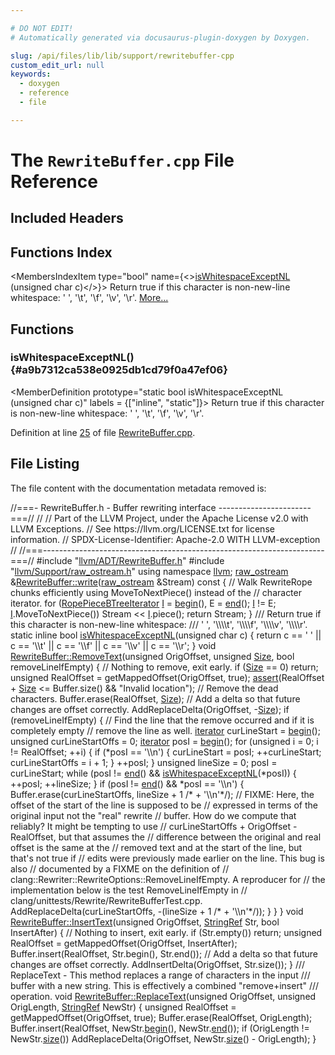 ```yaml
---

# DO NOT EDIT!
# Automatically generated via docusaurus-plugin-doxygen by Doxygen.

slug: /api/files/lib/lib/support/rewritebuffer-cpp
custom_edit_url: null
keywords:
  - doxygen
  - reference
  - file

---
```





# The `RewriteBuffer.cpp` File Reference

<DoxygenPage pluginConfig={pluginConfig}>



## Included Headers

<IncludesList>
<IncludesListItem
  filePath="llvm/ADT/RewriteBuffer.h"
  permalink="/docs/api/files/include/include/llvm/include/llvm/adt/rewritebuffer-h"
  isLocal="true" />
<IncludesListItem
  filePath="llvm/Support/raw_ostream.h"
  permalink="/docs/api/files/include/include/llvm/include/llvm/support/raw-ostream-h"
  isLocal="true" />
</IncludesList>

## Functions Index

<MembersIndex>

<MembersIndexItem
  type="bool"
  name={<><a href="#a9b7312ca538e0925db1cd79f0a47ef06">isWhitespaceExceptNL</a> (unsigned char c)</>}>
Return true if this character is non-new-line whitespace: &#39; &#39;, &#39;\\t&#39;, &#39;\\f&#39;, &#39;\\v&#39;, &#39;\\r&#39;. <a href="#a9b7312ca538e0925db1cd79f0a47ef06">More...</a>
</MembersIndexItem>

</MembersIndex>


<SectionDefinition>

## Functions

### isWhitespaceExceptNL() {#a9b7312ca538e0925db1cd79f0a47ef06}

<MemberDefinition
  prototype="static bool isWhitespaceExceptNL (unsigned char c)"
  labels = {["inline", "static"]}>
Return true if this character is non-new-line whitespace: &#39; &#39;, &#39;\\t&#39;, &#39;\\f&#39;, &#39;\\v&#39;, &#39;\\r&#39;.

Definition at line <a href="#l00025">25</a> of file <a href="/docs/api/files/lib/lib/support/rewritebuffer-cpp">RewriteBuffer.cpp</a>.
</MemberDefinition>

</SectionDefinition>

## File Listing

The file content with the documentation metadata removed is:

<ProgramListing>

<Link id="l00001" /><CodeLine lineNumber="1"><span class="doxyHighlightComment">//===- RewriteBuffer.h - Buffer rewriting interface -----------------------===//</span></CodeLine>
<Link id="l00002" /><CodeLine lineNumber="2"><span class="doxyHighlightComment">//</span></CodeLine>
<Link id="l00003" /><CodeLine lineNumber="3"><span class="doxyHighlightComment">// Part of the LLVM Project, under the Apache License v2.0 with LLVM Exceptions.</span></CodeLine>
<Link id="l00004" /><CodeLine lineNumber="4"><span class="doxyHighlightComment">// See https://llvm.org/LICENSE.txt for license information.</span></CodeLine>
<Link id="l00005" /><CodeLine lineNumber="5"><span class="doxyHighlightComment">// SPDX-License-Identifier: Apache-2.0 WITH LLVM-exception</span></CodeLine>
<Link id="l00006" /><CodeLine lineNumber="6"><span class="doxyHighlightComment">//</span></CodeLine>
<Link id="l00007" /><CodeLine lineNumber="7"><span class="doxyHighlightComment">//===----------------------------------------------------------------------===//</span></CodeLine>
<Link id="l00008" /><CodeLine lineNumber="8"></CodeLine>
<Link id="l00009" /><CodeLine lineNumber="9"><span class="doxyHighlightPreprocessor">#include &quot;<a href="/docs/api/files/include/include/llvm/include/llvm/adt/rewritebuffer-h">llvm/ADT/RewriteBuffer.h</a>&quot;</span></CodeLine>
<Link id="l00010" /><CodeLine lineNumber="10"><span class="doxyHighlightPreprocessor">#include &quot;<a href="/docs/api/files/include/include/llvm/include/llvm/support/raw-ostream-h">llvm/Support/raw&#95;ostream.h</a>&quot;</span></CodeLine>
<Link id="l00011" /><CodeLine lineNumber="11"></CodeLine>
<Link id="l00012" /><CodeLine lineNumber="12"><span class="doxyHighlightKeyword">using namespace </span><span class="doxyHighlight"><a href="/docs/api/namespaces/llvm">llvm</a>;</span></CodeLine>
<Link id="l00013" /><CodeLine lineNumber="13"></CodeLine>
<Link id="l00014" /><CodeLine lineNumber="14" lineLink="/docs/api/classes/llvm/rewritebuffer/#a0b72d3db59db1731c63217c291929ced"><span class="doxyHighlight"><a href="/docs/api/classes/llvm/raw-ostream">raw&#95;ostream</a> &amp;<a href="/docs/api/classes/llvm/rewritebuffer/#a0b72d3db59db1731c63217c291929ced">RewriteBuffer::write</a>(<a href="/docs/api/classes/llvm/raw-ostream">raw&#95;ostream</a> &amp;Stream)</span><span class="doxyHighlightKeyword"> const </span><span class="doxyHighlight">&#123;</span></CodeLine>
<Link id="l00015" /><CodeLine lineNumber="15"><span class="doxyHighlight">  </span><span class="doxyHighlightComment">// Walk RewriteRope chunks efficiently using MoveToNextPiece() instead of the</span></CodeLine>
<Link id="l00016" /><CodeLine lineNumber="16"><span class="doxyHighlight">  </span><span class="doxyHighlightComment">// character iterator.</span></CodeLine>
<Link id="l00017" /><CodeLine lineNumber="17"><span class="doxyHighlight">  </span><span class="doxyHighlightKeywordFlow">for</span><span class="doxyHighlight"> (<a href="/docs/api/classes/llvm/ropepiecebtreeiterator">RopePieceBTreeIterator</a> <a href="/docs/api/files/lib/lib/support/md5-cpp/#ac0eafdc9ee161b71e7af98af736952fd">I</a> = <a href="/docs/api/classes/llvm/rewritebuffer/#a856895feec13424f426516cba22ec8df">begin</a>(), E = <a href="/docs/api/classes/llvm/rewritebuffer/#a0f93f5b96aae17e8e801734dd13f3ea6">end</a>(); <a href="/docs/api/files/lib/lib/support/md5-cpp/#ac0eafdc9ee161b71e7af98af736952fd">I</a> != E;</span></CodeLine>
<Link id="l00018" /><CodeLine lineNumber="18"><span class="doxyHighlight">       <a href="/docs/api/files/lib/lib/support/md5-cpp/#ac0eafdc9ee161b71e7af98af736952fd">I</a>.MoveToNextPiece())</span></CodeLine>
<Link id="l00019" /><CodeLine lineNumber="19"><span class="doxyHighlight">    Stream &lt;&lt; <a href="/docs/api/files/lib/lib/support/md5-cpp/#ac0eafdc9ee161b71e7af98af736952fd">I</a>.piece();</span></CodeLine>
<Link id="l00020" /><CodeLine lineNumber="20"><span class="doxyHighlight">  </span><span class="doxyHighlightKeywordFlow">return</span><span class="doxyHighlight"> Stream;</span></CodeLine>
<Link id="l00021" /><CodeLine lineNumber="21"><span class="doxyHighlight">&#125;</span></CodeLine>
<Link id="l00022" /><CodeLine lineNumber="22"></CodeLine>
<Link id="l00023" /><CodeLine lineNumber="23"><span class="doxyHighlightComment">/// Return true if this character is non-new-line whitespace:</span></CodeLine>
<Link id="l00024" /><CodeLine lineNumber="24"><span class="doxyHighlightComment">/// &#39; &#39;, &#39;\\\\t&#39;, &#39;\\\\f&#39;, &#39;\\\\v&#39;, &#39;\\\\r&#39;.</span></CodeLine>
<Link id="l00025" /><CodeLine lineNumber="25" lineLink="#a9b7312ca538e0925db1cd79f0a47ef06"><span class="doxyHighlightKeyword">static</span><span class="doxyHighlight"> </span><span class="doxyHighlightKeyword">inline</span><span class="doxyHighlight"> </span><span class="doxyHighlightKeywordType">bool</span><span class="doxyHighlight"> <a href="#a9b7312ca538e0925db1cd79f0a47ef06">isWhitespaceExceptNL</a>(</span><span class="doxyHighlightKeywordType">unsigned</span><span class="doxyHighlight"> </span><span class="doxyHighlightKeywordType">char</span><span class="doxyHighlight"> c) &#123;</span></CodeLine>
<Link id="l00026" /><CodeLine lineNumber="26"><span class="doxyHighlight">  </span><span class="doxyHighlightKeywordFlow">return</span><span class="doxyHighlight"> c == </span><span class="doxyHighlightCharLiteral">&#39; &#39;</span><span class="doxyHighlight"> || c == </span><span class="doxyHighlightCharLiteral">&#39;\\t&#39;</span><span class="doxyHighlight"> || c == </span><span class="doxyHighlightCharLiteral">&#39;\\f&#39;</span><span class="doxyHighlight"> || c == </span><span class="doxyHighlightCharLiteral">&#39;\\v&#39;</span><span class="doxyHighlight"> || c == </span><span class="doxyHighlightCharLiteral">&#39;\\r&#39;</span><span class="doxyHighlight">;</span></CodeLine>
<Link id="l00027" /><CodeLine lineNumber="27"><span class="doxyHighlight">&#125;</span></CodeLine>
<Link id="l00028" /><CodeLine lineNumber="28"></CodeLine>
<Link id="l00029" /><CodeLine lineNumber="29" lineLink="/docs/api/classes/llvm/rewritebuffer/#a08eea0e9e695bc7d1e025b211aebeae9"><span class="doxyHighlightKeywordType">void</span><span class="doxyHighlight"> <a href="/docs/api/classes/llvm/rewritebuffer/#a08eea0e9e695bc7d1e025b211aebeae9">RewriteBuffer::RemoveText</a>(</span><span class="doxyHighlightKeywordType">unsigned</span><span class="doxyHighlight"> OrigOffset, </span><span class="doxyHighlightKeywordType">unsigned</span><span class="doxyHighlight"> <a href="/docs/api/files/lib/lib/analysis/inlineorder-cpp/#a7ee6f0cb51c3b9056199e9a0001fe8c3a6f6cb72d544962fa333e2e34ce64f719">Size</a>,</span></CodeLine>
<Link id="l00030" /><CodeLine lineNumber="30"><span class="doxyHighlight">                               </span><span class="doxyHighlightKeywordType">bool</span><span class="doxyHighlight"> removeLineIfEmpty) &#123;</span></CodeLine>
<Link id="l00031" /><CodeLine lineNumber="31"><span class="doxyHighlight">  </span><span class="doxyHighlightComment">// Nothing to remove, exit early.</span></CodeLine>
<Link id="l00032" /><CodeLine lineNumber="32"><span class="doxyHighlight">  </span><span class="doxyHighlightKeywordFlow">if</span><span class="doxyHighlight"> (<a href="/docs/api/files/lib/lib/analysis/inlineorder-cpp/#a7ee6f0cb51c3b9056199e9a0001fe8c3a6f6cb72d544962fa333e2e34ce64f719">Size</a> == 0)</span></CodeLine>
<Link id="l00033" /><CodeLine lineNumber="33"><span class="doxyHighlight">    </span><span class="doxyHighlightKeywordFlow">return</span><span class="doxyHighlight">;</span></CodeLine>
<Link id="l00034" /><CodeLine lineNumber="34"></CodeLine>
<Link id="l00035" /><CodeLine lineNumber="35"><span class="doxyHighlight">  </span><span class="doxyHighlightKeywordType">unsigned</span><span class="doxyHighlight"> RealOffset = getMappedOffset(OrigOffset, </span><span class="doxyHighlightKeyword">true</span><span class="doxyHighlight">);</span></CodeLine>
<Link id="l00036" /><CodeLine lineNumber="36"><span class="doxyHighlight">  <a href="/docs/api/files/lib/lib/target/lib/target/amdgpu/silowercontrolflow-cpp/#a4868c5d81c5ccc98c47aeab6244346a0">assert</a>(RealOffset + <a href="/docs/api/files/lib/lib/analysis/inlineorder-cpp/#a7ee6f0cb51c3b9056199e9a0001fe8c3a6f6cb72d544962fa333e2e34ce64f719">Size</a> &lt;= Buffer.size() &amp;&amp; </span><span class="doxyHighlightStringLiteral">&quot;Invalid location&quot;</span><span class="doxyHighlight">);</span></CodeLine>
<Link id="l00037" /><CodeLine lineNumber="37"></CodeLine>
<Link id="l00038" /><CodeLine lineNumber="38"><span class="doxyHighlight">  </span><span class="doxyHighlightComment">// Remove the dead characters.</span></CodeLine>
<Link id="l00039" /><CodeLine lineNumber="39"><span class="doxyHighlight">  Buffer.erase(RealOffset, <a href="/docs/api/files/lib/lib/analysis/inlineorder-cpp/#a7ee6f0cb51c3b9056199e9a0001fe8c3a6f6cb72d544962fa333e2e34ce64f719">Size</a>);</span></CodeLine>
<Link id="l00040" /><CodeLine lineNumber="40"></CodeLine>
<Link id="l00041" /><CodeLine lineNumber="41"><span class="doxyHighlight">  </span><span class="doxyHighlightComment">// Add a delta so that future changes are offset correctly.</span></CodeLine>
<Link id="l00042" /><CodeLine lineNumber="42"><span class="doxyHighlight">  AddReplaceDelta(OrigOffset, -<a href="/docs/api/files/lib/lib/analysis/inlineorder-cpp/#a7ee6f0cb51c3b9056199e9a0001fe8c3a6f6cb72d544962fa333e2e34ce64f719">Size</a>);</span></CodeLine>
<Link id="l00043" /><CodeLine lineNumber="43"></CodeLine>
<Link id="l00044" /><CodeLine lineNumber="44"><span class="doxyHighlight">  </span><span class="doxyHighlightKeywordFlow">if</span><span class="doxyHighlight"> (removeLineIfEmpty) &#123;</span></CodeLine>
<Link id="l00045" /><CodeLine lineNumber="45"><span class="doxyHighlight">    </span><span class="doxyHighlightComment">// Find the line that the remove occurred and if it is completely empty</span></CodeLine>
<Link id="l00046" /><CodeLine lineNumber="46"><span class="doxyHighlight">    </span><span class="doxyHighlightComment">// remove the line as well.</span></CodeLine>
<Link id="l00047" /><CodeLine lineNumber="47"></CodeLine>
<Link id="l00048" /><CodeLine lineNumber="48"><span class="doxyHighlight">    <a href="/docs/api/classes/llvm/rewritebuffer/#ab672c063a54889c173d84d3ef5e40942">iterator</a> curLineStart = <a href="/docs/api/classes/llvm/rewritebuffer/#a856895feec13424f426516cba22ec8df">begin</a>();</span></CodeLine>
<Link id="l00049" /><CodeLine lineNumber="49"><span class="doxyHighlight">    </span><span class="doxyHighlightKeywordType">unsigned</span><span class="doxyHighlight"> curLineStartOffs = 0;</span></CodeLine>
<Link id="l00050" /><CodeLine lineNumber="50"><span class="doxyHighlight">    <a href="/docs/api/classes/llvm/rewritebuffer/#ab672c063a54889c173d84d3ef5e40942">iterator</a> posI = <a href="/docs/api/classes/llvm/rewritebuffer/#a856895feec13424f426516cba22ec8df">begin</a>();</span></CodeLine>
<Link id="l00051" /><CodeLine lineNumber="51"><span class="doxyHighlight">    </span><span class="doxyHighlightKeywordFlow">for</span><span class="doxyHighlight"> (</span><span class="doxyHighlightKeywordType">unsigned</span><span class="doxyHighlight"> i = 0; i != RealOffset; ++i) &#123;</span></CodeLine>
<Link id="l00052" /><CodeLine lineNumber="52"><span class="doxyHighlight">      </span><span class="doxyHighlightKeywordFlow">if</span><span class="doxyHighlight"> (&#42;posI == </span><span class="doxyHighlightCharLiteral">&#39;\\n&#39;</span><span class="doxyHighlight">) &#123;</span></CodeLine>
<Link id="l00053" /><CodeLine lineNumber="53"><span class="doxyHighlight">        curLineStart = posI;</span></CodeLine>
<Link id="l00054" /><CodeLine lineNumber="54"><span class="doxyHighlight">        ++curLineStart;</span></CodeLine>
<Link id="l00055" /><CodeLine lineNumber="55"><span class="doxyHighlight">        curLineStartOffs = i + 1;</span></CodeLine>
<Link id="l00056" /><CodeLine lineNumber="56"><span class="doxyHighlight">      &#125;</span></CodeLine>
<Link id="l00057" /><CodeLine lineNumber="57"><span class="doxyHighlight">      ++posI;</span></CodeLine>
<Link id="l00058" /><CodeLine lineNumber="58"><span class="doxyHighlight">    &#125;</span></CodeLine>
<Link id="l00059" /><CodeLine lineNumber="59"></CodeLine>
<Link id="l00060" /><CodeLine lineNumber="60"><span class="doxyHighlight">    </span><span class="doxyHighlightKeywordType">unsigned</span><span class="doxyHighlight"> lineSize = 0;</span></CodeLine>
<Link id="l00061" /><CodeLine lineNumber="61"><span class="doxyHighlight">    posI = curLineStart;</span></CodeLine>
<Link id="l00062" /><CodeLine lineNumber="62"><span class="doxyHighlight">    </span><span class="doxyHighlightKeywordFlow">while</span><span class="doxyHighlight"> (posI != <a href="/docs/api/classes/llvm/rewritebuffer/#a0f93f5b96aae17e8e801734dd13f3ea6">end</a>() &amp;&amp; <a href="#a9b7312ca538e0925db1cd79f0a47ef06">isWhitespaceExceptNL</a>(&#42;posI)) &#123;</span></CodeLine>
<Link id="l00063" /><CodeLine lineNumber="63"><span class="doxyHighlight">      ++posI;</span></CodeLine>
<Link id="l00064" /><CodeLine lineNumber="64"><span class="doxyHighlight">      ++lineSize;</span></CodeLine>
<Link id="l00065" /><CodeLine lineNumber="65"><span class="doxyHighlight">    &#125;</span></CodeLine>
<Link id="l00066" /><CodeLine lineNumber="66"><span class="doxyHighlight">    </span><span class="doxyHighlightKeywordFlow">if</span><span class="doxyHighlight"> (posI != <a href="/docs/api/classes/llvm/rewritebuffer/#a0f93f5b96aae17e8e801734dd13f3ea6">end</a>() &amp;&amp; &#42;posI == </span><span class="doxyHighlightCharLiteral">&#39;\\n&#39;</span><span class="doxyHighlight">) &#123;</span></CodeLine>
<Link id="l00067" /><CodeLine lineNumber="67"><span class="doxyHighlight">      Buffer.erase(curLineStartOffs, lineSize + 1 </span><span class="doxyHighlightComment">/&#42; + &#39;\\n&#39;&#42;/</span><span class="doxyHighlight">);</span></CodeLine>
<Link id="l00068" /><CodeLine lineNumber="68"><span class="doxyHighlight">      </span><span class="doxyHighlightComment">// FIXME: Here, the offset of the start of the line is supposed to be</span></CodeLine>
<Link id="l00069" /><CodeLine lineNumber="69"><span class="doxyHighlight">      </span><span class="doxyHighlightComment">// expressed in terms of the original input not the &quot;real&quot; rewrite</span></CodeLine>
<Link id="l00070" /><CodeLine lineNumber="70"><span class="doxyHighlight">      </span><span class="doxyHighlightComment">// buffer.  How do we compute that reliably?  It might be tempting to use</span></CodeLine>
<Link id="l00071" /><CodeLine lineNumber="71"><span class="doxyHighlight">      </span><span class="doxyHighlightComment">// curLineStartOffs + OrigOffset - RealOffset, but that assumes the</span></CodeLine>
<Link id="l00072" /><CodeLine lineNumber="72"><span class="doxyHighlight">      </span><span class="doxyHighlightComment">// difference between the original and real offset is the same at the</span></CodeLine>
<Link id="l00073" /><CodeLine lineNumber="73"><span class="doxyHighlight">      </span><span class="doxyHighlightComment">// removed text and at the start of the line, but that&#39;s not true if</span></CodeLine>
<Link id="l00074" /><CodeLine lineNumber="74"><span class="doxyHighlight">      </span><span class="doxyHighlightComment">// edits were previously made earlier on the line.  This bug is also</span></CodeLine>
<Link id="l00075" /><CodeLine lineNumber="75"><span class="doxyHighlight">      </span><span class="doxyHighlightComment">// documented by a FIXME on the definition of</span></CodeLine>
<Link id="l00076" /><CodeLine lineNumber="76"><span class="doxyHighlight">      </span><span class="doxyHighlightComment">// clang::Rewriter::RewriteOptions::RemoveLineIfEmpty.  A reproducer for</span></CodeLine>
<Link id="l00077" /><CodeLine lineNumber="77"><span class="doxyHighlight">      </span><span class="doxyHighlightComment">// the implementation below is the test RemoveLineIfEmpty in</span></CodeLine>
<Link id="l00078" /><CodeLine lineNumber="78"><span class="doxyHighlight">      </span><span class="doxyHighlightComment">// clang/unittests/Rewrite/RewriteBufferTest.cpp.</span></CodeLine>
<Link id="l00079" /><CodeLine lineNumber="79"><span class="doxyHighlight">      AddReplaceDelta(curLineStartOffs, -(lineSize + 1 </span><span class="doxyHighlightComment">/&#42; + &#39;\\n&#39;&#42;/</span><span class="doxyHighlight">));</span></CodeLine>
<Link id="l00080" /><CodeLine lineNumber="80"><span class="doxyHighlight">    &#125;</span></CodeLine>
<Link id="l00081" /><CodeLine lineNumber="81"><span class="doxyHighlight">  &#125;</span></CodeLine>
<Link id="l00082" /><CodeLine lineNumber="82"><span class="doxyHighlight">&#125;</span></CodeLine>
<Link id="l00083" /><CodeLine lineNumber="83"></CodeLine>
<Link id="l00084" /><CodeLine lineNumber="84" lineLink="/docs/api/classes/llvm/rewritebuffer/#a3b5f8de8f5f0ee46177d2cf2281ea475"><span class="doxyHighlightKeywordType">void</span><span class="doxyHighlight"> <a href="/docs/api/classes/llvm/rewritebuffer/#a3b5f8de8f5f0ee46177d2cf2281ea475">RewriteBuffer::InsertText</a>(</span><span class="doxyHighlightKeywordType">unsigned</span><span class="doxyHighlight"> OrigOffset, <a href="/docs/api/classes/llvm/stringref">StringRef</a> Str,</span></CodeLine>
<Link id="l00085" /><CodeLine lineNumber="85"><span class="doxyHighlight">                               </span><span class="doxyHighlightKeywordType">bool</span><span class="doxyHighlight"> InsertAfter) &#123;</span></CodeLine>
<Link id="l00086" /><CodeLine lineNumber="86"><span class="doxyHighlight">  </span><span class="doxyHighlightComment">// Nothing to insert, exit early.</span></CodeLine>
<Link id="l00087" /><CodeLine lineNumber="87"><span class="doxyHighlight">  </span><span class="doxyHighlightKeywordFlow">if</span><span class="doxyHighlight"> (Str.empty())</span></CodeLine>
<Link id="l00088" /><CodeLine lineNumber="88"><span class="doxyHighlight">    </span><span class="doxyHighlightKeywordFlow">return</span><span class="doxyHighlight">;</span></CodeLine>
<Link id="l00089" /><CodeLine lineNumber="89"></CodeLine>
<Link id="l00090" /><CodeLine lineNumber="90"><span class="doxyHighlight">  </span><span class="doxyHighlightKeywordType">unsigned</span><span class="doxyHighlight"> RealOffset = getMappedOffset(OrigOffset, InsertAfter);</span></CodeLine>
<Link id="l00091" /><CodeLine lineNumber="91"><span class="doxyHighlight">  Buffer.insert(RealOffset, Str.begin(), Str.end());</span></CodeLine>
<Link id="l00092" /><CodeLine lineNumber="92"></CodeLine>
<Link id="l00093" /><CodeLine lineNumber="93"><span class="doxyHighlight">  </span><span class="doxyHighlightComment">// Add a delta so that future changes are offset correctly.</span></CodeLine>
<Link id="l00094" /><CodeLine lineNumber="94"><span class="doxyHighlight">  AddInsertDelta(OrigOffset, Str.size());</span></CodeLine>
<Link id="l00095" /><CodeLine lineNumber="95"><span class="doxyHighlight">&#125;</span></CodeLine>
<Link id="l00096" /><CodeLine lineNumber="96"></CodeLine>
<Link id="l00097" /><CodeLine lineNumber="97"><span class="doxyHighlightComment">/// ReplaceText - This method replaces a range of characters in the input</span></CodeLine>
<Link id="l00098" /><CodeLine lineNumber="98"><span class="doxyHighlightComment">/// buffer with a new string.  This is effectively a combined &quot;remove+insert&quot;</span></CodeLine>
<Link id="l00099" /><CodeLine lineNumber="99"><span class="doxyHighlightComment">/// operation.</span></CodeLine>
<Link id="l00100" /><CodeLine lineNumber="100" lineLink="/docs/api/classes/llvm/rewritebuffer/#af4da15ad7c70b2c9ac934adf213819f7"><span class="doxyHighlightKeywordType">void</span><span class="doxyHighlight"> <a href="/docs/api/classes/llvm/rewritebuffer/#af4da15ad7c70b2c9ac934adf213819f7">RewriteBuffer::ReplaceText</a>(</span><span class="doxyHighlightKeywordType">unsigned</span><span class="doxyHighlight"> OrigOffset, </span><span class="doxyHighlightKeywordType">unsigned</span><span class="doxyHighlight"> OrigLength,</span></CodeLine>
<Link id="l00101" /><CodeLine lineNumber="101"><span class="doxyHighlight">                                <a href="/docs/api/classes/llvm/stringref">StringRef</a> NewStr) &#123;</span></CodeLine>
<Link id="l00102" /><CodeLine lineNumber="102"><span class="doxyHighlight">  </span><span class="doxyHighlightKeywordType">unsigned</span><span class="doxyHighlight"> RealOffset = getMappedOffset(OrigOffset, </span><span class="doxyHighlightKeyword">true</span><span class="doxyHighlight">);</span></CodeLine>
<Link id="l00103" /><CodeLine lineNumber="103"><span class="doxyHighlight">  Buffer.erase(RealOffset, OrigLength);</span></CodeLine>
<Link id="l00104" /><CodeLine lineNumber="104"><span class="doxyHighlight">  Buffer.insert(RealOffset, NewStr.<a href="/docs/api/classes/llvm/stringref/#a46f643f1eb1939362c7dd79361bcbd0e">begin</a>(), NewStr.<a href="/docs/api/classes/llvm/stringref/#a996c7ca3dd6843ba5d55a7c217770270">end</a>());</span></CodeLine>
<Link id="l00105" /><CodeLine lineNumber="105"><span class="doxyHighlight">  </span><span class="doxyHighlightKeywordFlow">if</span><span class="doxyHighlight"> (OrigLength != NewStr.<a href="/docs/api/classes/llvm/stringref/#a5db9240c74644c67759dd0f901fc3c7d">size</a>())</span></CodeLine>
<Link id="l00106" /><CodeLine lineNumber="106"><span class="doxyHighlight">    AddReplaceDelta(OrigOffset, NewStr.<a href="/docs/api/classes/llvm/stringref/#a5db9240c74644c67759dd0f901fc3c7d">size</a>() - OrigLength);</span></CodeLine>
<Link id="l00107" /><CodeLine lineNumber="107"><span class="doxyHighlight">&#125;</span></CodeLine>

</ProgramListing>


</DoxygenPage>
